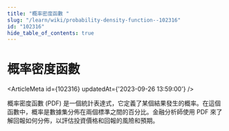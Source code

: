 ```yaml
---
title: "概率密度函數 "
slug: "/learn/wiki/probability-density-function--102316"
id: "102316"
hide_table_of_contents: true
---
```



# 概率密度函數 

<ArticleMeta id={102316} updatedAt={'2023-09-26 13:59:00'} />
<div className='border-solid border-b border-t-0 my-4 border-[var(--ifm-color-gray-300)]' />

概率密度函數 (PDF) 是一個統計表達式，它定義了某個結果發生的概率。在這個函數中，概率是數據集分佈在兩個標準之間的百分比。金融分析師使用 PDF 來了解回報如何分佈，以評估投資價格和回報的風險和預期。
